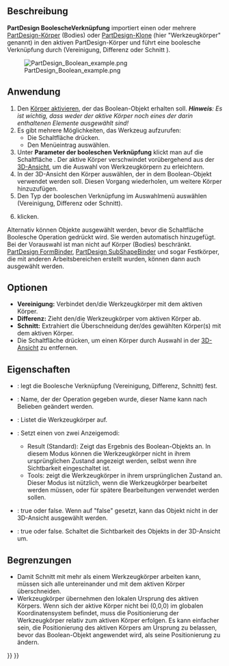 <languages/>

{{Docnav/de
|[[PartDesign_SubtractiveWedge/de|KeilAbziehen]]
|[[PartDesign_Fillet/de|Verrundung]]
|[[PartDesign_Workbench/de|PartDesign]]
|IconL=PartDesign_SubtractiveWedge.svg
|IconR=PartDesign_Fillet.svg
|IconC=Workbench_PartDesign.svg
}}

{{GuiCommand/de
|Name=PartDesign Boolean
|Name/de=PartDesign BoolescheVerknüpfung
|MenuLocation=Part Design → Boolesche Verknüpfung
|Workbenches=[[PartDesign_Workbench/de|PartDesign]]
|Version=0.17
}}

<span id="Description"></span>
==Beschreibung==

'''PartDesign BoolescheVerknüpfung''' importiert einen oder mehrere [[PartDesign_Body/de|PartDesign-Körper]] (Bodies) oder [[PartDesign Clone/de|PartDesign-Klone]] (hier "Werkzeugkörper" genannt) in den aktiven PartDesign-Körper und führt eine boolesche Verknüpfung durch (Vereinigung, Differenz oder Schnitt ).

[[File:PartDesign_Boolean_example.png|none]]

{{Caption|Links der aktive Körper (A) mit den Werkzeugkörpern (B) und (C); Rechts das Ergebnis nach der booleschen Verknüpfung Differenz.}}

<span id="Usage"></span>
==Anwendung==

# Den [[PartDesign_Body/de#Aktiver_Status|Körper aktivieren]], der das Boolean-Objekt erhalten soll. '''''Hinweis''': Es ist wichtig, dass weder der aktive Körper noch eines der darin enthaltenen Elemente ausgewählt sind!''
# Es gibt mehrere Möglichkeiten, das Werkzeug aufzurufen:
#* Die Schaltfläche {{Button|[[Image:PartDesign_Boolean.svg|16px]] Boolesche Verknüpfung}} drücken.
#* Den Menüeintrag {{MenuCommand|Part Design → Boolesche Verknüpfung → [[Image:PartDesign_Boolean.svg|16px]] Boolesche Verknüpfung}} auswählen.
# Unter '''Parameter der booleschen Verknüpfung''' klickt man auf die Schaltfläche {{Button|Körper hinzufügen}}. Der aktive Körper verschwindet vorübergehend aus der [[3D_View/de|3D-Ansicht]], um die Auswahl von Werkzeugkörpern zu erleichtern.
# In der 3D-Ansicht den Körper auswählen, der in dem Boolean-Objekt verwendet werden soll. Diesen Vorgang wiederholen, um weitere Körper hinzuzufügen.
# Den Typ der booleschen Verknüpfung im Auswahlmenü auswählen (Vereinigung, Differenz oder Schnitt).
# {{Button|OK}} klicken.

Alternativ können Objekte ausgewählt werden, bevor die Schaltfläche Boolesche Operation gedrückt wird. Sie werden automatisch hinzugefügt. Bei der Vorauswahl ist man nicht auf Körper (Bodies) beschränkt. [[PartDesign_ShapeBinder/de|PartDesign FormBinder]], [[PartDesign_SubShapeBinder/de|PartDesign SubShapeBinder]] und sogar Festkörper, die mit anderen Arbeitsbereichen erstellt wurden, können dann auch ausgewählt werden.

<span id="Options"></span>
==Optionen==

* '''Vereinigung:''' Verbindet den/die Werkzeugkörper mit dem aktiven Körper.
* '''Differenz:''' Zieht den/die Werkzeugkörper vom aktiven Körper ab.
* '''Schnitt:''' Extrahiert die Überschneidung der/des gewählten Körper(s) mit dem aktiven Körper.
* Die Schaltfläche {{Button|Körper entfernen}} drücken, um einen Körper durch Auswahl in der [[3D_View/de|3D-Ansicht]] zu entfernen.

<span id="Properties"></span>
==Eigenschaften==

* {{PropertyData/de|Type}}: legt die Boolesche Verknüpfung (Vereinigung, Differenz, Schnitt) fest.
* {{PropertyData/de|Label}}: Name, der der Operation gegeben wurde, dieser Name kann nach Belieben geändert werden.
* {{PropertyData/de|Group}}: Listet die Werkzeugkörper auf.
* {{PropertyView/de|Display}}: Setzt einen von zwei Anzeigemodi:
** Result (Standard): Zeigt das Ergebnis des Boolean-Objekts an. In diesem Modus können die Werkzeugkörper nicht in ihrem ursprünglichen Zustand angezeigt werden, selbst wenn ihre Sichtbarkeit eingeschaltet ist.
** Tools: zeigt die Werkzeugkörper in ihrem ursprünglichen Zustand an. Dieser Modus ist nützlich, wenn die Werkzeugkörper bearbeitet werden müssen, oder für spätere Bearbeitungen verwendet werden sollen.
* {{PropertyView/de|Selectable}}: true oder false. Wenn auf "false" gesetzt, kann das Objekt nicht in der 3D-Ansicht ausgewählt werden.
* {{PropertyView/de|Sichtbarkeit}}: true oder false. Schaltet die Sichtbarkeit des Objekts in der 3D-Ansicht um.

<span id="Limitations"></span>
==Begrenzungen==

* Damit Schnitt mit mehr als einem Werkzeugkörper arbeiten kann, müssen sich alle untereinander und mit dem aktiven Körper überschneiden.
* Werkzeugkörper übernehmen den lokalen Ursprung des aktiven Körpers. Wenn sich der aktive Körper nicht bei (0,0,0) im globalen Koordinatensystem befindet, muss die Positionierung der Werkzeugkörper relativ zum aktiven Körper erfolgen. Es kann einfacher sein, die Positionierung des aktiven Körpers am Ursprung zu belassen, bevor das Boolean-Objekt angewendet wird, als seine Positionierung zu ändern.


{{Docnav/de
|[[PartDesign_SubtractiveWedge/de|KeilAbziehen]]
|[[PartDesign_Fillet/de|Verrundung]]
|[[PartDesign_Workbench/de|PartDesign]]
|IconL=PartDesign_SubtractiveWedge.svg
|IconR=PartDesign_Fillet.svg
|IconC=Workbench_PartDesign.svg
}}

{{PartDesign Tools navi{{#translation:}}}}
{{Userdocnavi{{#translation:}}}}